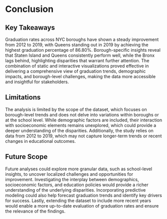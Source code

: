 # Conclusion

## Key Takeaways

Graduation rates across NYC boroughs have shown a steady improvement from 2012 to 2019, with Queens standing out in 2019 by achieving the highest graduation percentage of 86.80%. Borough-specific insights reveal that Staten Island and Queens consistently perform well, while the Bronx lags behind, highlighting disparities that warrant further attention. The combination of static and interactive visualizations proved effective in delivering a comprehensive view of graduation trends, demographic impacts, and borough-level challenges, making the data more accessible and insightful for stakeholders.

## Limitations

The analysis is limited by the scope of the dataset, which focuses on borough-level trends and does not delve into variations within boroughs or at the school level. While demographic factors are included, their interaction with socioeconomic elements remains unexplored, which could provide a deeper understanding of the disparities. Additionally, the study relies on data from 2012 to 2019, which may not capture longer-term trends or recent changes in educational outcomes.

## Future Scope

Future analyses could explore more granular data, such as school-level insights, to uncover localized challenges and opportunities for improvement. Investigating the interplay between demographics, socioeconomic factors, and education policies would provide a richer understanding of the underlying disparities. Incorporating predictive modeling could also help forecast graduation trends and identify key drivers for success. Lastly, extending the dataset to include more recent years would enable a more up-to-date evaluation of graduation rates and ensure the relevance of the findings.